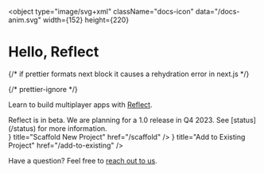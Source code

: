 
<object
  type="image/svg+xml"
  className="docs-icon"
  data="/docs-anim.svg"
  width={152}
  height={220}
></object>

<h1 className="overview-masthead">
  <span>Hello, </span>
  <span>Reflect</span>
</h1>

{/* if prettier formats next block it causes a rehydration error in next.js */}

{/* prettier-ignore */}
<p className="overview-byline"><span>Learn to build multiplayer apps
  with <a href="https://reflect.net/">Reflect</a>.</span></p>

<Callout type="warning">
  Reflect is in beta. We are planning for a 1.0 release in Q4 2023. See
  [status](/status) for more information.
</Callout>

<br />

<Cards>
  <Card icon={<QuickStarts />} title="Scaffold New Project" href="/scaffold" />
  <Card
    icon={<Tutorial />}
    title="Add to Existing Project"
    href="/add-to-existing"
  />
</Cards>

Have a question? Feel free to [reach out to us](mailto://hi@reflect.net).
